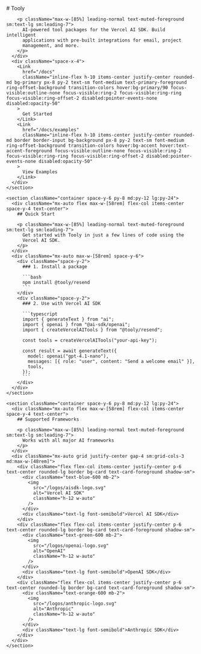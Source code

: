
<div className="flex min-h-screen flex-col">
  <main className="flex-1">
    <section className="container flex flex-col items-center justify-center space-y-6 py-8 md:py-12 lg:py-24">
      <div className="mx-auto flex max-w-[58rem] flex-col items-center space-y-4 text-center">
        # <span className="bg-gradient-to-r from-blue-600 to-purple-600 bg-clip-text text-transparent">Tooly</span>
        
        <p className="max-w-[85%] leading-normal text-muted-foreground sm:text-lg sm:leading-7">
          AI-powered tool packages for the Vercel AI SDK. Build intelligent
          applications with pre-built integrations for email, project
          management, and more.
        </p>
      </div>
      <div className="space-x-4">
        <Link
          href="/docs"
          className="inline-flex h-10 items-center justify-center rounded-md bg-primary px-8 py-2 text-sm font-medium text-primary-foreground ring-offset-background transition-colors hover:bg-primary/90 focus-visible:outline-none focus-visible:ring-2 focus-visible:ring-ring focus-visible:ring-offset-2 disabled:pointer-events-none disabled:opacity-50"
        >
          Get Started
        </Link>
        <Link
          href="/docs/examples"
          className="inline-flex h-10 items-center justify-center rounded-md border border-input bg-background px-8 py-2 text-sm font-medium ring-offset-background transition-colors hover:bg-accent hover:text-accent-foreground focus-visible:outline-none focus-visible:ring-2 focus-visible:ring-ring focus-visible:ring-offset-2 disabled:pointer-events-none disabled:opacity-50"
        >
          View Examples
        </Link>
      </div>
    </section>

    <section className="container space-y-6 py-8 md:py-12 lg:py-24">
      <div className="mx-auto flex max-w-[58rem] flex-col items-center space-y-4 text-center">
        ## Quick Start
        
        <p className="max-w-[85%] leading-normal text-muted-foreground sm:text-lg sm:leading-7">
          Get started with Tooly in just a few lines of code using the
          Vercel AI SDK.
        </p>
      </div>
      <div className="mx-auto max-w-[58rem] space-y-6">
        <div className="space-y-2">
          ### 1. Install a package
          
          ```bash
          npm install @tooly/resend
          ```
        </div>
        <div className="space-y-2">
          ### 2. Use with Vercel AI SDK
          
          ```typescript
          import { generateText } from "ai";
          import { openai } from "@ai-sdk/openai";
          import { createVercelAITools } from "@tooly/resend";

          const tools = createVercelAITools("your-api-key");

          const result = await generateText({
            model: openai("gpt-4.1-nano"),
            messages: [{ role: "user", content: "Send a welcome email" }],
            tools,
          });
          ```
        </div>
      </div>
    </section>

    <section className="container space-y-6 py-8 md:py-12 lg:py-24">
      <div className="mx-auto flex max-w-[58rem] flex-col items-center space-y-4 text-center">
        ## Supported Frameworks
        
        <p className="max-w-[85%] leading-normal text-muted-foreground sm:text-lg sm:leading-7">
          Works with all major AI frameworks
        </p>
      </div>
      <div className="mx-auto grid justify-center gap-4 sm:grid-cols-3 md:max-w-[48rem]">
        <div className="flex flex-col items-center justify-center p-6 text-center rounded-lg border bg-card text-card-foreground shadow-sm">
          <div className="text-blue-600 mb-2">
            <img
              src="/logos/aisdk-logo.svg"
              alt="Vercel AI SDK"
              className="h-12 w-auto"
            />
          </div>
          <div className="text-lg font-semibold">Vercel AI SDK</div>
        </div>
        <div className="flex flex-col items-center justify-center p-6 text-center rounded-lg border bg-card text-card-foreground shadow-sm">
          <div className="text-green-600 mb-2">
            <img
              src="/logos/openai-logo.svg"
              alt="OpenAI"
              className="h-12 w-auto"
            />
          </div>
          <div className="text-lg font-semibold">OpenAI SDK</div>
        </div>
        <div className="flex flex-col items-center justify-center p-6 text-center rounded-lg border bg-card text-card-foreground shadow-sm">
          <div className="text-orange-600 mb-2">
            <img
              src="/logos/anthropic-logo.svg"
              alt="Anthropic"
              className="h-12 w-auto"
            />
          </div>
          <div className="text-lg font-semibold">Anthropic SDK</div>
        </div>
      </div>
    </section>
  </main>
</div> 